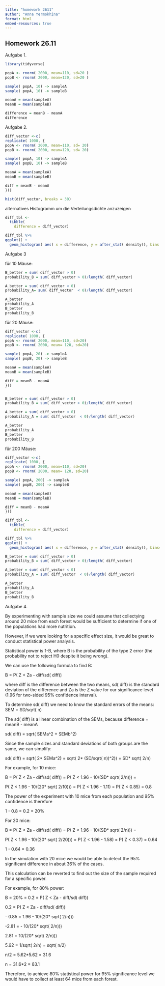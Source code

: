 ---
title: "homework 2611"
author: "Anna Yermokhina"
format: html
embed-resources: true
---

## Homework 26.11

Aufgabe 1.

```{r}
library(tidyverse)

popA <- rnorm( 2000, mean=110, sd=20 )
popB <- rnorm( 2000, mean=120, sd=20 )

sample( popA, 10) -> sampleA
sample( popA, 10) -> sampleB

meanA = mean(sampleA)
meanB = mean(sampleB)

difference = meanB - meanA
difference
```

Aufgabe 2.

```{r}

diff_vector <-c(
replicate( 1000, {
popA <- rnorm( 2000, mean=110, sd= 20)
popB <- rnorm( 2000, mean=120, sd= 20)

sample( popA, 10) -> sampleA
sample( popB, 10) -> sampleB

meanA = mean(sampleA)
meanB = mean(sampleB)

diff = meanB - meanA
}))

hist(diff_vector, breaks = 30)
```

alternatives Histogramm um die Verteilungsdichte anzuzeigen

```{r}
diff_tbl <-
  tibble(
    difference = diff_vector) 

diff_tbl %>% 
ggplot() + 
  geom_histogram( aes( x = difference, y = after_stat( density)), bins = 20)
```

Aufgabe 3

für 10 Mäuse:

```{r}
B_better = sum( diff_vector > 0)
probability_B = sum( diff_vector > 0)/length( diff_vector)

A_better = sum( diff_vector < 0)
probability_A= sum( diff_vector  < 0)/length( diff_vector)

A_better
probability_A
B_better
probability_B
```

für 20 Mäuse:

```{r}

diff_vector <-c(
replicate( 1000, {
popA <- rnorm( 2000, mean=110, sd=20)
popB <- rnorm( 2000, mean= 120, sd=20)

sample( popA, 20) -> sampleA
sample( popB, 20) -> sampleB

meanA = mean(sampleA)
meanB = mean(sampleB)

diff = meanB - meanA
}))


B_better = sum( diff_vector > 0)
probability_B = sum( diff_vector > 0)/length( diff_vector)

A_better = sum( diff_vector < 0)
probability_A = sum( diff_vector  < 0)/length( diff_vector)

A_better
probability_A
B_better
probability_B
```

für 200 Mäuse:

```{r}
diff_vector <-c(
replicate( 1000, {
popA <- rnorm( 2000, mean=110, sd=20)
popB <- rnorm( 2000, mean= 120, sd=20)

sample( popA, 200) -> sampleA
sample( popB, 200) -> sampleB

meanA = mean(sampleA)
meanB = mean(sampleB)

diff = meanB - meanA
}))

diff_tbl <-
  tibble(
    difference = diff_vector) 

diff_tbl %>% 
ggplot() + 
  geom_histogram( aes( x = difference, y = after_stat( density)), bins= 30)

B_better = sum( diff_vector > 0)
probability_B = sum( diff_vector > 0)/length( diff_vector)

A_better = sum( diff_vector < 0)
probability_A = sum( diff_vector  < 0)/length( diff_vector)

A_better
probability_A
B_better
probability_B
```

Aufgabe 4.

By experimenting with sample size we could assume that collectying around 20 mice from each forest would be sufficient to determine if one of the populations had more nutrition.

However, if we were looking for a specific effect size, it would be great to conduct statistical power analysis.

Statistical power is 1-B, where B is the probability of the type 2 error (the probability not to reject H0 despite it being wrong).

We can use the following formula to find B:

B = P( Z \< Za - diff/sd( diff))

where diff is the difference between the two means, sd( diff) is the standard deviation of the difference and Za is the Z value for our significance level (1.96 for two-sided 95% confidence interval).

To determine sd( diff) we need to know the standard errors of the means: SEM = SD/sqrt( n)

The sd( diff) is a linear combination of the SEMs, because difference = meanB - meanA

sd( diff) = sqrt( SEMa\^2 + SEMb\^2)

Since the sample sizes and standard deviations of both groups are the same, we can simplify:

sd( diff) = sqrt( 2\* SEMa\^2) = sqrt( 2\* (SD/sqrt( n))\^2)) = SD\* sqrt( 2/n)

For example, for 10 mice:

B = P( Z \< Za - diff/sd( diff)) = P( Z \< 1.96 - 10/(SD\* sqrt( 2/n))) =

P( Z \< 1.96 - 10/(20\* sqrt( 2/10))) = P( Z \< 1.96 - 1.11) = P( Z \< 0.85) = 0.8

The power of the experiment with 10 mice from each population and 95% confidence is therefore

1 - 0.8 = 0.2 = 20%

For 20 mice:

B = P( Z \< Za - diff/sd( diff)) = P( Z \< 1.96 - 10/(SD\* sqrt( 2/n))) =

P( Z \< 1.96 - 10/(20\* sqrt( 2/20))) = P( Z \< 1.96 - 1.58) = P( Z \< 0.37) = 0.64

1 - 0.64 = 0.36

In the simulation with 20 mice we would be able to detect the 95% significant difference in about 36% of the cases.

This calculation can be reverted to find out the size of the sample required for a specific power.

For example, for 80% power:

B = 20% = 0.2 = P( Z \< Za - diff/sd( diff))

0.2 = P( Z \< Za - diff/sd( diff))

\- 0.85 = 1.96 - 10/(20\* sqrt( 2/n)))

-2.81 = - 10/(20\* sqrt( 2/n)))

2.81 = 10/(20\* sqrt( 2/n)))

5.62 = 1/sqrt( 2/n) = sqrt( n/2)

n/2 = 5.62\*5.62 = 31.6

n = 31.6\*2 = 63.1

Therefore, to achieve 80% statistical power for 95% significance level we would have to collect at least 64 mice from each forest.
